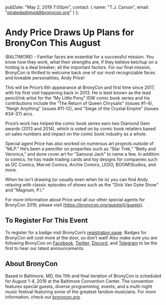  pubDate: "May 2, 2019 7:00pm",
  contact: {
    name: "T.J. Carson",
    email: "piratedashmod@bronycon.org"
  }
};

# Andy Price Draws Up Plans for BronyCon This August

(BALTIMORE) - Familiar faces are essential for a successful mission. You know how they work, what their strengths are, if they believe ketchup on a hotdog is a deal breaker; all the important factors. For our final mission, BronyCon is thrilled to welcome back one of our most recognizable faces and loveable personalities, Andy Price!

This will be Price’s 6th appearance at BronyCon and first time since 2017, with his first visit happening back in 2013. He is best known as the lead pencil/ink artist for the “My Little Pony” IDW comic book series and his contributions include the “The Return of Queen Chrysalis” (issues #1-4), “Neigh Anything” (issues #11-12), and “Siege of the Crystal Empire” (issues #34-37) arcs.

Price’s work has helped the comic book series earn two Diamond Gem awards (2013 and 2014), which is voted on by comic book retailers based on sales numbers and impact on the comic book industry as a whole.

Special agent Price has also worked on numerous art projects outside of “MLP.” He’s been a penciller on properties such as “Star Trek,” “Betty and Veronica,” and done cover art for “Samurai Jack” to name a few. In addition to comics, he has made trading cards and toy designs for companies such as DC Comics, Marvel Comics, Archie Comics, LEGO, BOOM!Studios, and more.

When he isn’t drawing (or usually even when he is) you can find Andy relaxing with classic episodes of shows such as the "Dick Van Dyke Show" and "Magnum, P.I."

For more information about Price and all our other special agents for BronyCon 2019, please visit [https://bronycon.org/guests](/guests).

## To Register For This Event

To register for a badge visit BronyCon’s [registration page](/#register). Badges for BronyCon will cost more at the door, so don’t wait! Also make sure you are following BronyCon on [Facebook](https://www.facebook.com/BronyCon), [Twitter](https://twitter.com/bronycon), [Discord](https://twitter.com/bronycon), and [Telegram](https://t.me/BronyCon) to be the first to hear our latest announcements.

## About BronyCon

Based in Baltimore, MD, the 11th and final iteration of BronyCon is scheduled for August 1-4, 2019 at the Baltimore Convention Center. The convention features special guests, diverse programming, events, and a multi-night music festival featuring some of the greatest fandom musicians. For more information, check out [bronycon.org](https://bronycon.org).

